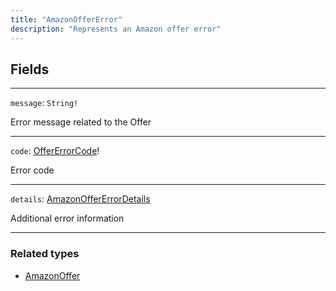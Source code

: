 ```yaml
---
title: "AmazonOfferError"
description: "Represents an Amazon offer error"
---
```


## Fields

---

`message`: `String!`

Error message related to the Offer

---

`code`: [OfferErrorCode](/reference/offererrorcode)!

Error code

---

`details`: [AmazonOfferErrorDetails](/reference/amazonoffererrordetails)

Additional error information

---

### Related types

* [AmazonOffer](/reference/amazonoffer-1)